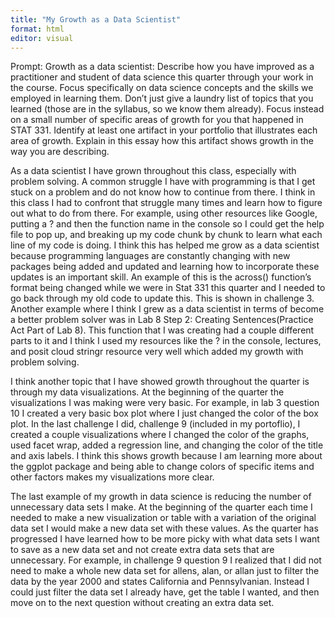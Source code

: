 ```yaml
---
title: "My Growth as a Data Scientist"
format: html
editor: visual
---
```


Prompt: Growth as a data scientist: Describe how you have improved as a practitioner and student of data science this quarter through your work in the course. Focus specifically on data science concepts and the skills we employed in learning them. Don't just give a laundry list of topics that you learned (those are in the syllabus, so we know them already). Focus instead on a small number of specific areas of growth for you that happened in STAT 331. Identify at least one artifact in your portfolio that illustrates each area of growth. Explain in this essay how this artifact shows growth in the way you are describing.

As a data scientist I have grown throughout this class, especially with problem solving. A common struggle I have with programming is that I get stuck on a problem and do not know how to continue from there. I think in this class I had to confront that struggle many times and learn how to figure out what to do from there. For example, using other resources like Google, putting a ? and then the function name in the console so I could get the help file to pop up, and breaking up my code chunk by chunk to learn what each line of my code is doing. I think this has helped me grow as a data scientist because programming languages are constantly changing with new packages being added and updated and learning how to incorporate these updates is an important skill. An example of this is the across() function's format being changed while we were in Stat 331 this quarter and I needed to go back through my old code to update this. This is shown in challenge 3. Another example where I think I grew as a data scientist in terms of become a better problem solver was in Lab 8 Step 2: Creating Sentences(Practice Act Part of Lab 8). This function that I was creating had a couple different parts to it and I think I used my resources like the ? in the console, lectures, and posit cloud stringr resource very well which added my growth with problem solving.

I think another topic that I have showed growth throughout the quarter is through my data visualizations. At the beginning of the quarter the visualizations I was making were very basic. For example, in lab 3 question 10 I created a very basic box plot where I just changed the color of the box plot. In the last challenge I did, challenge 9 (included in my portoflio), I created a couple visualizations where I changed the color of the graphs, used facet wrap, added a regression line, and changing the color of the title and axis labels. I think this shows growth because I am learning more about the ggplot package and being able to change colors of specific items and other factors makes my visualizations more clear.

The last example of my growth in data science is reducing the number of unnecessary data sets I make. At the beginning of the quarter each time I needed to make a new visualization or table with a variation of the original data set I would make a new data set with these values. As the quarter has progressed I have learned how to be more picky with what data sets I want to save as a new data set and not create extra data sets that are unnecessary. For example, in challenge 9 question 9 I realized that I did not need to make a whole new data set for allens, alan, or allan just to filter the data by the year 2000 and states California and Pennsylvanian. Instead I could just filter the data set I already have, get the table I wanted, and then move on to the next question without creating an extra data set.
